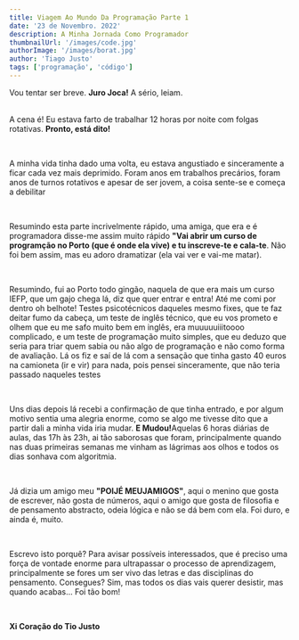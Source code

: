 ```yaml
---
title: Viagem Ao Mundo Da Programação Parte 1
date: '23 de Novembro. 2022'
description: A Minha Jornada Como Programador
thumbnailUrl: '/images/code.jpg'
authorImage: '/images/borat.jpg'
author: 'Tiago Justo'
tags: ['programação', 'código']
---
```


<div>
  Vou tentar ser breve. <strong>Juro Joca!</strong> A sério, leiam. <br />
  
</div>

<br />



<div>
    <p>A cena é! Eu estava farto de trabalhar 12 horas por noite com folgas rotativas. <strong>Pronto, está dito!</strong></p>
    <br />
    <p>A minha vida tinha dado uma volta, eu estava angustiado e sinceramente a ficar cada vez mais deprimido.
     Foram anos em trabalhos precários, foram anos de turnos rotativos e apesar de ser jovem, a coisa sente-se e começa a debilitar</p>
    <br />
     <p>Resumindo esta parte incrivelmente rápido, uma amiga, que era e é programadora disse-me assim muito rápido 
     <strong>"Vai abrir um curso de programção no Porto (que é onde ela vive) e tu inscreve-te e cala-te</strong>. Não foi bem assim,
     mas eu adoro dramatizar (ela vai ver e vai-me matar).</p>
     <br />
     <p>Resumindo, fui ao Porto todo gingão, naquela de que era mais um curso IEFP, que um gajo chega lá, diz que quer entrar 
     e entra! Até me comi por dentro oh belhote! Testes psicotécnicos daqueles mesmo fixes, que te faz deitar fumo da cabeça,
     um teste de inglês técnico, que eu vos prometo e olhem que eu me safo muito bem em inglês, era muuuuuiiitoooo complicado,
     e um teste de programação muito simples, que eu deduzo que seria para triar quem sabia ou não algo de programação e não como
     forma de avaliação. Lá os fiz e saí de lá com a sensação que tinha gasto 40 euros na camioneta (ir e vir) para nada, pois
     pensei sinceramente, que não teria passado naqueles testes</p>
     <br />
     <p>Uns dias depois lá recebi a confirmação de que tinha entrado, e por algum motivo sentia uma alegria enorme, como se algo
     me tivesse dito que a partir dali a minha vida iria mudar. <strong>E Mudou!</strong>Aquelas 6 horas diárias de aulas, das 17h às 23h,
     ai tão saborosas que foram, principalmente quando nas duas primeiras semanas me vinham as lágrimas aos olhos e todos os dias sonhava
     com algoritmia.</p>
     <br />
     <p>Já dizia um amigo meu <strong>"POIJÉ MEUJAMIGOS"</strong>, aqui o menino que gosta de escrever, não gosta de números,
     aqui o amigo que gosta de filosofia e de pensamento abstracto, odeia lógica e não se dá bem com ela. Foi duro, e ainda é,
    muito.</p>
     <br />
     <p>Escrevo isto porquê? Para avisar possíveis interessados, que é preciso uma força de vontade enorme para ultrapassar o processo
     de aprendizagem, principalmente se fores um ser vivo das letras e das disciplinas do pensamento. Consegues? Sim, mas todos os
     dias vais querer desistir, mas quando acabas... Foi tão bom!</p>
  <br />
    <p><strong>Xi Coração do Tio Justo</strong></p>
    
</div>



